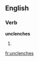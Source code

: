 ==English==

===Verb===
'''unclenches'''

# {{third-person singular of|[[unclench]]}}

[[fr:unclenches]]